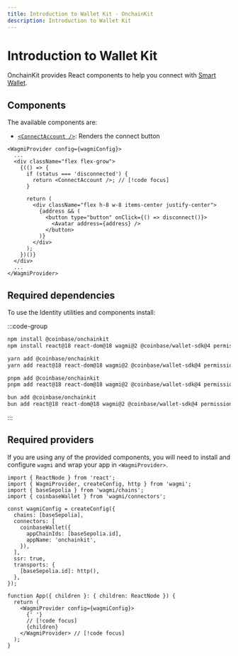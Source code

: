 ```yaml
---
title: Introduction to Wallet Kit · OnchainKit
description: Introduction to Wallet Kit
---
```



# Introduction to Wallet Kit

OnchainKit provides React components to help you connect with [Smart Wallet](https://www.smartwallet.dev/why).

## Components

The available components are:

- [`<ConnectAccount />`](/wallet/connect-account): Renders the connect button

```tsx
<WagmiProvider config={wagmiConfig}>
  ...
  <div className="flex flex-grow">
    {(() => {
      if (status === 'disconnected') {
        return <ConnectAccount />; // [!code focus]
      }

      return (
        <div className="flex h-8 w-8 items-center justify-center">
          {address && (
            <button type="button" onClick={() => disconnect()}>
              <Avatar address={address} />
            </button>
          )}
        </div>
      );
    })()}
  </div>
  ...
</WagmiProvider>
```

<App>
  <AccountConnect />
</App>

## Required dependencies

To use the Identity utilities and components install:

:::code-group

```bash [npm]
npm install @coinbase/onchainkit
npm install react@18 react-dom@18 wagmi@2 @coinbase/wallet-sdk@4 permissionless
```

```bash [yarn]
yarn add @coinbase/onchainkit
yarn add react@18 react-dom@18 wagmi@2 @coinbase/wallet-sdk@4 permissionless
```

```bash [pnpm]
pnpm add @coinbase/onchainkit
pnpm add react@18 react-dom@18 wagmi@2 @coinbase/wallet-sdk@4 permissionless
```

```bash [bun]
bun add @coinbase/onchainkit
bun add react@18 react-dom@18 wagmi@2 @coinbase/wallet-sdk@4 permissionless
```

:::

## Required providers

If you are using any of the provided components, you will need to install
and configure `wagmi` and wrap your app in `<WagmiProvider>`.

```tsx
import { ReactNode } from 'react';
import { WagmiProvider, createConfig, http } from 'wagmi';
import { baseSepolia } from 'wagmi/chains';
import { coinbaseWallet } from 'wagmi/connectors';

const wagmiConfig = createConfig({
  chains: [baseSepolia],
  connectors: [
    coinbaseWallet({
      appChainIds: [baseSepolia.id],
      appName: 'onchainkit',
    }),
  ],
  ssr: true,
  transports: {
    [baseSepolia.id]: http(),
  },
});

function App({ children }: { children: ReactNode }) {
  return (
    <WagmiProvider config={wagmiConfig}>
      {' '}
      // [!code focus]
      {children}
    </WagmiProvider> // [!code focus]
  );
}
```
